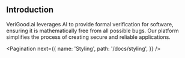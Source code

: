 
## Introduction

VeriGood.ai leverages AI to provide formal verification for software, ensuring it is mathematically free from all possible bugs. Our platform simplifies the process of creating secure and reliable applications.

<Pagination
  next={{
    name: 'Styling',
    path: '/docs/styling',
  }}
/>
